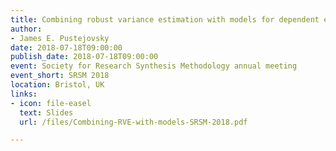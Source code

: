 ```yaml
---
title: Combining robust variance estimation with models for dependent effect sizes
author:
- James E. Pustejovsky
date: 2018-07-18T09:00:00
publish_date: 2018-07-18T09:00:00
event: Society for Research Synthesis Methodology annual meeting
event_short: SRSM 2018
location: Bristol, UK
links:
- icon: file-easel
  text: Slides
  url: /files/Combining-RVE-with-models-SRSM-2018.pdf

---
```




